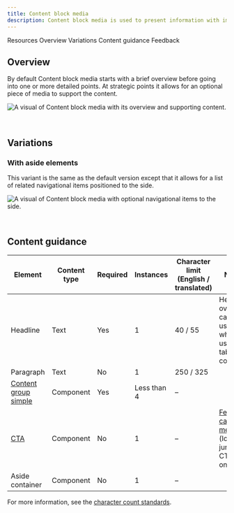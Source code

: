 ```yaml
---
title: Content block media
description: Content block media is used to present information with images in a group setting.
---
```



<ComponentDescription name="Content block media" type="layout" />

<AnchorLinks>

<AnchorLink>Resources</AnchorLink>
<AnchorLink>Overview</AnchorLink>
<AnchorLink>Variations</AnchorLink>
<AnchorLink>Content guidance</AnchorLink>
<AnchorLink>Feedback</AnchorLink>

</AnchorLinks>

<ResourceLinks name="Content block media" type="layout" />

## Overview

By default Content block media starts with a brief overview before going into one or more detailed points. At strategic
points it allows for an optional piece of media to support the content.

![A visual of Content block media with its overview and supporting content.](../../images/pattern/content-block-media/content-block-with-media.jpg)

<br />

## Variations

### With aside elements

This variant is the same as the default version except that it allows for a list of related navigational items
positioned to the side.

![A visual of Content block media with optional navigational items to the side.](../../images/pattern/content-block-media/content-block-with-media-with-aside-elements.jpg)

<br />

## Content guidance

| Element                                                    | Content type | Required | Instances   | Character limit <br/>(English / translated) | Notes                                                                                    |
| ---------------------------------------------------------- | ------------ | -------- | ----------- | ------------------------------------------- | ---------------------------------------------------------------------------------------- |
| Headline                                                   | Text         | Yes      | 1           | 40 / 55                                     | Heading override can be used when using table of contents.                               |
| Paragraph                                                  | Text         | No       | 1           | 250 / 325                                   |                                                                                          |
| [Content group simple](../components/content-group-simple) | Component    | Yes      | Less than 4 | –                                           |                                                                                          |
| [CTA](../components/cta)                                   | Component    | No       | 1           | –                                           | [Feature card - medium](../components/cards#feature-card) (local or jump CTA type only). |
| Aside container                                            | Component    | No       | 1           | –                                           |                                                                                          |

For more information, see the
[character count standards](https://www.ibm.com/standards/carbon/guidelines/content/#character-count-standards).

<ComponentFooter name="Content block media" type="layout" />
